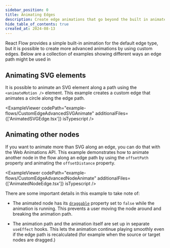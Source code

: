 ```yaml
---
sidebar_position: 0
title: Animating Edges
description: Create edge animations that go beyond the built in animated edge.
hide_table_of_contents: true
created_at: 2024-08-13
---
```



<ExampleLayout>

React Flow provides a simple built-in animation for the default edge type, but
it is possible to create more advanced animations by using custom edges. Below
are a collection of examples showing different ways an edge path might be used
in

## Animating SVG elements

It is possible to animate an SVG element along a path using the `<animateMotion />`
element. This example creates a custom edge that animates a circle along the edge
path.

<ExampleViewer
  codePath="example-flows/CustomEdgeAdvancedSVGAnimate"
  additionalFiles={['AnimatedSVGEdge.tsx']}
  isTypescript
/>

## Animating other nodes

If you want to animate more than SVG along an edge, you can do that with the
Web Animations API. This example demonstrates how to animate another node in the
flow along an edge path by using the `offsetPath` property and animating the
`offsetDistance` property.

<ExampleViewer
  codePath="example-flows/CustomEdgeAdvancedNodeAnimate"
  additionalFiles={['AnimatedNodeEdge.tsx']}
  isTypescript
/>

There are some important details in this example to take note of:

- The animated node has its [`draggable`](/api-reference/types/node#draggable)
  property set to `false` while the animation is running. This prevents a user
  moving the node around and breaking the animation path.

- The animation path and the animation itself are set up in separate `useEffect`
  hooks. This lets the animation continue playing smoothly even if the edge path
  is recalculated (for example when the source or target nodes are dragged.)

</ExampleLayout>
<RemoteCodeViewer
  source={`${process.env.NEXT_PUBLIC_EXAMPLES_URL}/examples/edges/animating-edges/source.json`}
  preview={`${process.env.NEXT_PUBLIC_EXAMPLES_URL}/examples/edges/animating-edges/index.html`}
  framework="react"
/>
